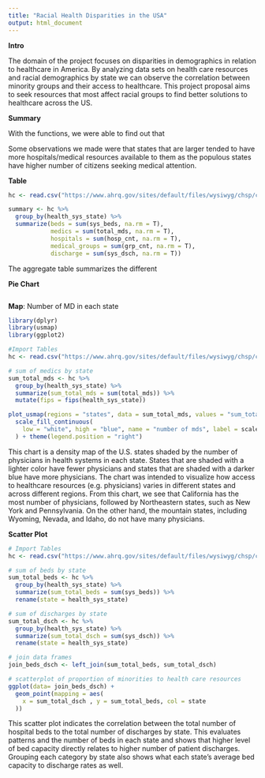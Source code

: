 ```yaml
---
title: "Racial Health Disparities in the USA"
output: html_document
---
```

**Intro**
<p>The domain of the project focuses on disparities in demographics in relation to healthcare in America. By analyzing data sets on health care resources and racial demographics by state we can observe the correlation between minority groups and their access to healthcare. This project proposal aims to seek resources that most affect racial groups to find better solutions to healthcare across the US. </p>
<p>**Summary**</p>
<p>With the functions, we were able to find out that 
  
<p>Some observations we made were that states that are larger tended to have more hospitals/medical resources available to them as the populous states have higher number of citizens seeking medical attention.

<p>**Table**</p>
```r
hc <- read.csv("https://www.ahrq.gov/sites/default/files/wysiwyg/chsp/compendium/chsp-compendium-2018.csv", stringsAsFactors = FALSE)

summary <- hc %>% 
  group_by(health_sys_state) %>% 
  summarize(beds = sum(sys_beds, na.rm = T),
            medics = sum(total_mds, na.rm = T),
            hospitals = sum(hosp_cnt, na.rm = T),
            medical_groups = sum(grp_cnt, na.rm = T),
            discharge = sum(sys_dsch, na.rm = T))
```

The aggregate table summarizes the different 

<p>**Pie Chart**</p>
```

```

<p>**Map**: Number of MD in each state</p>
```r
library(dplyr)
library(usmap)
library(ggplot2)

#Import Tables
hc <- read.csv("https://www.ahrq.gov/sites/default/files/wysiwyg/chsp/compendium/chsp-compendium-2018.csv", stringsAsFactors = FALSE)

# sum of medics by state
sum_total_mds <- hc %>%
  group_by(health_sys_state) %>%
  summarize(sum_total_mds = sum(total_mds)) %>% 
  mutate(fips = fips(health_sys_state))

plot_usmap(regions = "states", data = sum_total_mds, values = "sum_total_mds", color = "blue") + 
  scale_fill_continuous(
    low = "white", high = "blue", name = "number of mds", label = scales::comma
  ) + theme(legend.position = "right")
```

This chart is a density map of the U.S. states shaded by the number of physicians in health systems in each state. States that are shaded with a lighter color have fewer physicians and states that are shaded with a darker blue have more physicians. The chart was intended to visualize how access to healthcare resources (e.g. physicians) varies in different states and across different regions. From this chart, we see that California has the most number of physicians, followed by Northeastern states, such as New York and Pennsylvania. On the other hand, the mountain states, including Wyoming, Nevada, and Idaho, do not have many physicians.

<p>**Scatter Plot**</p>
```r
# Import Tables
hc <- read.csv("https://www.ahrq.gov/sites/default/files/wysiwyg/chsp/compendium/chsp-compendium-2018.csv", stringsAsFactors = FALSE)

# sum of beds by state
sum_total_beds <- hc %>%
  group_by(health_sys_state) %>%
  summarize(sum_total_beds = sum(sys_beds)) %>% 
  rename(state = health_sys_state)

# sum of discharges by state
sum_total_dsch <- hc %>%
  group_by(health_sys_state) %>%
  summarize(sum_total_dsch = sum(sys_dsch)) %>% 
  rename(state = health_sys_state)

# join data frames
join_beds_dsch <- left_join(sum_total_beds, sum_total_dsch)

# scatterplot of proportion of minorities to health care resources
ggplot(data= join_beds_dsch) +
  geom_point(mapping = aes(
    x = sum_total_dsch , y = sum_total_beds, col = state
  )) 
```
<p>This scatter plot indicates the correlation between the total number of hospital beds to the total number of discharges by state. This evaluates patterns and the number of beds in each state and shows that higher level of bed capacity directly relates to higher number of patient discharges. Grouping each category by state also shows what each state's average bed capacity to discharge rates as well.</p>
